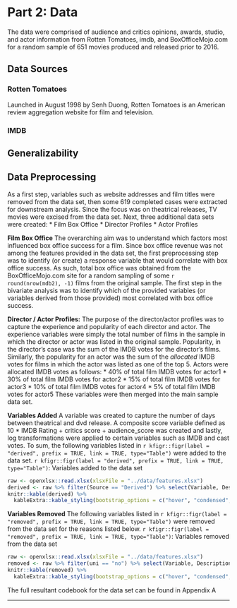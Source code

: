 # Part 2: Data
The data were comprised of audience and critics opinions, awards, studio, and actor information from Rotten Tomatoes, imdb, and BoxOfficeMojo.com for a random sample of 651 movies produced and released prior to 2016.

## Data Sources
### Rotten Tomatoes
Launched in August 1998 by Senh Duong, Rotten Tomatoes is an American review aggregation website for film and television.

### IMDB

## Generalizability

## Data Preprocessing
As a first step, variables such as website addresses and film titles were removed from the data set, then some 619 completed cases were extracted for downstream analysis. Since the focus was on theatrical releases, TV movies were excised from the data set. Next, three additional data sets were created:
* Film Box Office
* Director Profiles
* Actor Profiles

**Film Box Office**
The overarching aim was to understand which factors most influenced box office success for a film. Since box office revenue was not among the features provided in the data set, the first preprocessing step was to identify (or create) a response variable that would correlate with box office success. As such, total box office was obtained from the BoxOfficeMojo.com site for a random sampling of some `r round(nrow(mdb2), -1)` films from the original sample. The first step in the bivariate analysis was to identify which of the provided variables (or variables derived from those provided) most correlated with box office success.

**Director / Actor Profiles:**
The purpose of the director/actor profiles was to capture the experience and popularity of each director and actor. The experience variables were simply the total number of films in the sample in which the director or actor was listed in the original sample.  Popularity, in the director's case was the sum of the IMDB votes for the director's films.  Similarly, the popularity for an actor was the sum of the *allocated* IMDB votes for films in which the actor was listed as one of the top 5. Actors were allocated IMDB votes as follows:
* 40% of total film IMDB votes for actor1
* 30% of total film IMDB votes for actor2
* 15% of total film IMDB votes for actor3
* 10% of total film IMDB votes for actor4
* 5% of total film IMDB votes for actor5
These variables were then merged into the main sample data set.

**Variables Added**
A variable was created to capture the number of days between theatrical and dvd release. A composite score variable defined as 10 * IMDB Rating + critics score + audience_score was created and lastly, log transformations were applied to certain variables such as IMDB and cast votes. To sum, the following variables listed in `r kfigr::figr(label = "derived", prefix = TRUE, link = TRUE, type="Table")` were added to the data set.
`r kfigr::figr(label = "derived", prefix = TRUE, link = TRUE, type="Table")`: Variables added to the data set
```r
raw <- openxlsx::read.xlsx(xlsxFile = "../data/features.xlsx")
derived <- raw %>% filter(Source == "Derived") %>% select(Variable, Description) %>% arrange(Variable)
knitr::kable(derived) %>%
  kableExtra::kable_styling(bootstrap_options = c("hover", "condensed", "responsive"), full_width = T, position = "center")
```

**Variables Removed**
The following variables listed in `r kfigr::figr(label = "removed", prefix = TRUE, link = TRUE, type="Table")` were removed from the data set for the reasons listed below.
`r kfigr::figr(label = "removed", prefix = TRUE, link = TRUE, type="Table")`: Variables removed from the data set
```r
raw <- openxlsx::read.xlsx(xlsxFile = "../data/features.xlsx")
removed <- raw %>% filter(uni == "no") %>% select(Variable, Description, Rationale) %>% arrange(Variable)
knitr::kable(removed) %>%
  kableExtra::kable_styling(bootstrap_options = c("hover", "condensed", "responsive"), full_width = T, position = "center")
```

The full resultant codebook for the data set can be found in Appendix A

* * *
